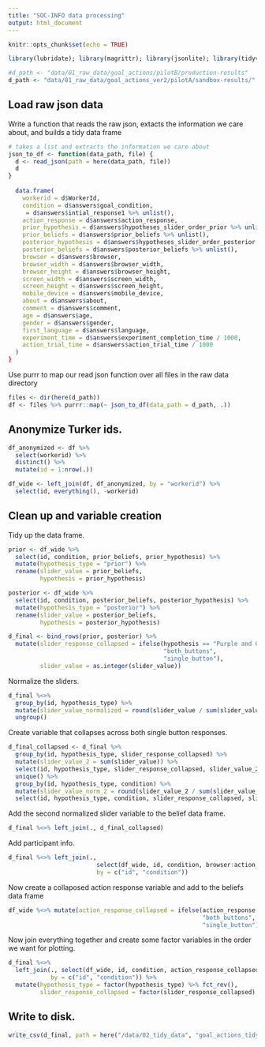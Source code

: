 ```yaml
---
title: "SOC-INFO data processing"
output: html_document
---
```


```r
knitr::opts_chunk$set(echo = TRUE)
```

```r
library(lubridate); library(magrittr); library(jsonlite); library(tidyverse); library(here) 
```

```r
#d_path <- "data/01_raw_data/goal_actions/pilotB/production-results"
d_path <- "data/01_raw_data/goal_actions_ver2/pilotA/sandbox-results/"
```

## Load raw json data

Write a function that reads the raw json, extacts the information we care about, and builds a tidy data frame

```r
# takes a list and extracts the information we care about
json_to_df <- function(data_path, file) {
  d <- read_json(path = here(data_path, file))
  d
}
  
  data.frame(
    workerid = d$WorkerId, 
    condition = d$answers$goal_condition,
     = d$answers$intial_response1 %>% unlist(),
    action_response = d$answers$action_response,
    prior_hypothesis = d$answers$hypotheses_slider_order_prior %>% unlist(),
    prior_beliefs = d$answers$prior_beliefs %>% unlist(),
    posterior_hypothesis = d$answers$hypotheses_slider_order_posterior %>% unlist(),
    posterior_beliefs = d$answers$posterior_beliefs %>% unlist(),
    browser = d$answers$browser,
    browser_width = d$answers$browser_width,
    browser_height = d$answers$browser_height,
    screen_width = d$answers$screen_width,
    screen_height = d$answers$screen_height,
    mobile_device = d$answers$mobile_device,
    about = d$answers$about,
    comment = d$answers$comment,
    age = d$answers$age,
    gender = d$answers$gender,
    first_language = d$answers$language,
    experiment_time = d$answers$experiment_completion_time / 1000,
    action_trial_time = d$answers$action_trial_time / 1000
  )
}
```

Use purrr to map our read json function over all files in the raw data directory

```r
files <- dir(here(d_path))
df <- files %>% purrr::map(~ json_to_df(data_path = d_path, .)) 
```

## Anonymize Turker ids. 

```r
df_anonymized <- df %>% 
  select(workerid) %>% 
  distinct() %>% 
  mutate(id = 1:nrow(.)) 

df_wide <- left_join(df, df_anonymized, by = "workerid") %>% 
  select(id, everything(), -workerid)
```

## Clean up and variable creation

Tidy up the data frame.

```r
prior <- df_wide %>% 
  select(id, condition, prior_beliefs, prior_hypothesis) %>% 
  mutate(hypothesis_type = "prior") %>% 
  rename(slider_value = prior_beliefs,
         hypothesis = prior_hypothesis)

posterior <- df_wide %>% 
  select(id, condition, posterior_beliefs, posterior_hypothesis) %>% 
  mutate(hypothesis_type = "posterior") %>% 
  rename(slider_value = posterior_beliefs,
         hypothesis = posterior_hypothesis)

d_final <- bind_rows(prior, posterior) %>% 
  mutate(slider_response_collapsed = ifelse(hypothesis == "Purple and Orange", 
                                            "both_buttons", 
                                            "single_button"),
         slider_value = as.integer(slider_value))
```

Normalize the sliders.

```r
d_final %<>% 
  group_by(id, hypothesis_type) %>% 
  mutate(slider_value_normalized = round(slider_value / sum(slider_value), 3)) %>% 
  ungroup()
```

Create variable that collapses across both single button responses.

```r
d_final_collapsed <- d_final %>% 
  group_by(id, hypothesis_type, slider_response_collapsed) %>% 
  mutate(slider_value_2 = sum(slider_value)) %>% 
  select(id, hypothesis_type, slider_response_collapsed, slider_value_2, condition) %>% 
  unique() %>% 
  group_by(id, hypothesis_type, condition) %>% 
  mutate(slider_value_norm_2 = round(slider_value_2 / sum(slider_value_2), 3)) %>% 
  select(id, hypothesis_type, condition, slider_response_collapsed, slider_value_norm_2)
```

Add the second normalized slider variable to the belief data frame.

```r
d_final %<>% left_join(., d_final_collapsed)
```

Add participant info.

```r
d_final %<>% left_join(., 
                         select(df_wide, id, condition, browser:action_trial_time) %>% unique(),
                         by = c("id", "condition"))
```

Now create a collaposed action response variable and add to the beliefs data frame

```r
df_wide %<>% mutate(action_response_collapsed = ifelse(action_response == "orange_and_purple", 
                                                       "both_buttons", 
                                                       "single_button"))
```

Now join everything together and create some factor variables in the order we want for plotting.

```r
d_final %<>%
  left_join(., select(df_wide, id, condition, action_response_collapsed, action_response) %>% unique(),
            by = c("id", "condition")) %>% 
  mutate(hypothesis_type = factor(hypothesis_type) %>% fct_rev(),
         slider_response_collapsed = factor(slider_response_collapsed) %>% fct_rev()) 
```

## Write to disk. 

```r
write_csv(d_final, path = here("/data/02_tidy_data", "goal_actions_tidy_pilotB.csv"))
```

